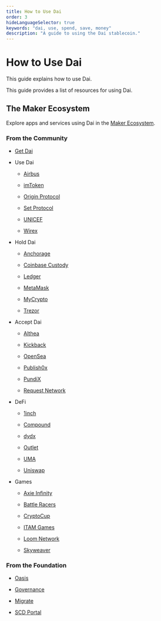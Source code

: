```yaml
---
title: How to Use Dai
order: 3
hideLanguageSelector: true
keywords: "dai, use, spend, save, money"
description: "A guide to using the Dai stablecoin."
---
```


# How to Use Dai

This guide explains how to use Dai.

This guide provides a list of resources for using Dai.

## The Maker Ecosystem

Explore apps and services using Dai in the [Maker Ecosystem](https://makerdao.com/en/ecosystem/).

### From the Community

<List>

- [Get Dai](learn/get-dai.mdx)

- Use Dai

  - [Airbus](https://acubed.airbus.com/projects/heritage/)

  - [imToken](https://token.im/)

  - [Origin Protocol](https://www.originprotocol.com/en)

  - [Set Protocol](https://www.tokensets.com/)

  - [UNICEF](https://lp.unicef.fr/donate-dai/)

  - [Wirex](https://wirexapp.com/global)

- Hold Dai

  - [Anchorage](https://anchorage.com/)

  - [Coinbase Custody](https://custody.coinbase.com/)

  - [Ledger](https://www.ledger.com/)

  - [MetaMask](https://metamask.io/)

  - [MyCrypto](https://mycrypto.com/)

  - [Trezor](https://trezor.io/)

- Accept Dai

  - [Althea](https://althea.net/)

  - [Kickback](https://kickback.events/)

  - [OpenSea](https://opensea.io/)

  - [Publish0x](https://www.publish0x.com/)

  - [PundiX](https://pundix.com/)

  - [Request Network](https://request.network/en/)

- DeFi

  - [1inch](https://1inch.exchange/)

  - [Compound](https://compound.finance/)

  - [dydx](https://dydx.exchange/)

  - [Outlet](https://outlet.finance/)

  - [UMA](https://umaproject.org/)

  - [Uniswap](https://uniswap.io/)

- Games

  - [Axie Infinity](https://axieinfinity.com/)

  - [Battle Racers](https://battleracers.io/)

  - [CryptoCup](https://cryptocup.io/)

  - [ITAM Games](https://itam.games/)

  - [Loom Network](https://loomx.io/)

  - [Skyweaver](https://www.skyweaver.net/)

</List>

### From the Foundation

<List>

- [Oasis](https://oasis.app/)

- [Governance](https://vote.makerdao.com/)

- [Migrate](https://migrate.makerdao.com/)

- [SCD Portal](https://cdp.makerdao.com/)

</List>
